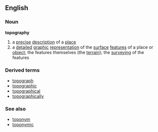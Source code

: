 ==English==

===Noun===
{{wikipedia}}
'''topography'''
# a [[precise]] [[description]] of a [[place]]
# a [[detail]]ed [[graphic]] [[representation]] of the [[surface]] [[feature]]s of a place or [[object]]; the features themselves (the [[terrain]]); the [[surveying]] of the features

===Derived terms===
*[[topograph]]
*[[topographic]]
*[[topographical]]
*[[topographically]]

===See also===
*[[toponym]]
*[[toponymic]]